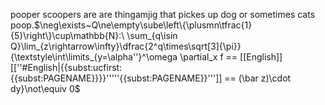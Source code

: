 pooper scoopers are are thingamjig that pickes up dog or  sometimes cats poop.<math>\neg\exists~Q\ne\empty\sube\left\{\plusmn\tfrac{1}{5}\right\}\cup\mathbb{N}:\ \sum_{q\isin Q}\lim_{z\rightarrow\infty}\dfrac{2^q\times\sqrt[3]{\pi}}{\textstyle\int\limits_{y=\alpha''}^\omega \partial_x f
== [[English]][[''#English|{{subst:ucfirst:{{subst:PAGENAME}}}}'''''{{subst:PAGENAME}}''']] ==
(\bar z)\cdot dy}\not\equiv 0</math>